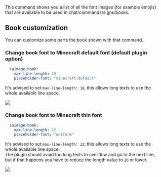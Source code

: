 
This command shows you a list of all the font images (for example emojis) that are available to be used in chat/commands/signs/books.

## Book customization

You can customize some parts the book shown with that command.

### Change book font to Minecraft default font (default plugin option)

```yaml
  iaimage-book:
    max-line-length: 18
    placeholder-font: "minecraft:default"
```

It's advised to set `max-line-length: 18`, this allows long texts to use the whole available line space.

<img src="/assets/images/iaimage_book_1.png" />

### Change book font to Minecraft thin font

```yaml
  iaimage-book:
    max-line-length: 22
    placeholder-font: "uniform"
```

It's advised to set `max-line-length: 22`, this allows long texts to use the whole available line space.\
The plugin should avoid too long texts to overflow and go to the next line, but if that happens you have to reduce the length value to `20` or lower.

<img src="/assets/images/iaimage_book_2.png" />